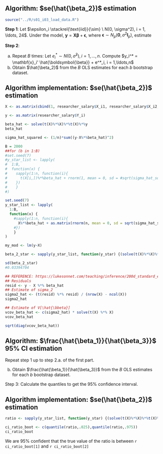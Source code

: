 ## Algorithm: $se(\hat{\beta_2})$ estimation


```r
source("../R/s01_i03_load_data.R")
```


**Step 1**: Let $\epsilon_i \stackrel{\text{iid}}{\sim} \ N(0, \sigma^2), i = 1, \ldots, 24$. Under the model, $\mathbf{y} = \mathbf{X} \boldsymbol{\beta} + \boldsymbol{\epsilon}$, where $\boldsymbol{\epsilon} \sim N_p(\mathbf{0}, \sigma^2 \mathbf{I}_p)$, estimate


\begin{equation}
\begin{aligned}
\hat{\boldsymbol{\beta}} = \left( \mathbf{X}'\mathbf{X} \right)^{-1} \mathbf{X}'\mathbf{y}
\end{aligned}
\end{equation}




\begin{equation}
\begin{aligned}
\hat{\sigma}^2 = \frac{1}{n} \sum_{i=1}^n \left(y_i-\mathbf{x}_i' \hat{\boldsymbol{\beta}} \right)^2
\end{aligned}
\end{equation}


**Step 2**: 

a. Repeat $B$ times: Let $e^*_i \sim N(0, \hat{\sigma}^2), i = 1, \ldots, n$. Compute $y_i^* = \mathbf{x}_i' \hat{\boldsymbol{\beta}} + e^*_i, i = 1,\ldots,n$
b. Obtain $\hat{\beta_2}$ from the $B$ OLS estimates for each $b$ bootstrap dataset.


\begin{equation}
\begin{aligned}
\hat{\boldsymbol{\beta}}^*_b = \left( \mathbf{X}'\mathbf{X} \right)^{-1} \mathbf{X}'\mathbf{y}^*_b
\end{aligned}
\end{equation}


## Algorithm implementation: $se(\hat{\beta_2})$ estimation

```r
X <- as.matrix(cbind(1, researcher_salary$X_i1, researcher_salary$X_i2, researcher_salary$X_i3))

y <- as.matrix(researcher_salary$Y_i)

beta_hat <- solve(t(X)%*%X)%*%t(X)%*%y
beta_hat
```

```r
sigma_hat_squared <- (1/n)*sum((y-X%*%beta_hat)^2)
```

```r
B = 2000
##for (b in 1:B)
#set.seed(7)
#y_star_list <- lapply(
#  1:B,
#  function(x) {
#    sapply(1:n, function(i){
#      t(X[i,])%*%beta_hat + rnorm(1, mean = 0, sd = #sqrt(sigma_hat_squared))
#    })
#    }
#)

set.seed(7) 
y_star_list <- lapply(
  1:B,
  function(x) {
    #sapply(1:n, function(i){
      X%*%beta_hat + as.matrix(rnorm(n, mean = 0, sd = sqrt(sigma_hat_squared)))
    #})
    }
)
```

```r
my_mod <- lm(y~X)
```


```r
beta_2_star <- sapply(y_star_list, function(y_star) {(solve(t(X)%*%X)%*%t(X)%*%y_star)[3]})

sd(beta_2_star)
#0.03394704
```

```r
## REFERENCE: https://lukesonnet.com/teaching/inference/200d_standard_errors.pdf
## Residuals
resid <- y - X %*% beta_hat
## Estimate of sigma_2
sigma2_hat <- (t(resid) %*% resid) / (nrow(X) - ncol(X))
sigma2_hat

## Estimate of V[\hat{\bbeta}]
vcov_beta_hat <- c(sigma2_hat) * solve(t(X) %*% X)
vcov_beta_hat

sqrt(diag(vcov_beta_hat))

```


## Algorithm: $\frac{\hat{\beta_1}}{\hat{\beta_3}}$ 95% CI estimation

Repeat step 1 up to step 2.a. of the first part.

b. Obtain $\frac{\hat{\beta_1}}{\hat{\beta_3}}$ from the $B$ OLS estimates for each $b$ bootstrap dataset.

Step 3: Calculate the quantiles to get the 95% confidence interval.


## Algorithm implementation: $se(\hat{\beta_2})$ estimation

```r
ratio <- sapply(y_star_list, function(y_star) {(solve(t(X)%*%X)%*%t(X)%*%y_star)[2]/(solve(t(X)%*%X)%*%t(X)%*%y_star)[4]})
```

```r
ci_ratio_boot <- c(quantile(ratio,.025),quantile(ratio,.975))
ci_ratio_boot
```

We are 95% confident that the true value of the ratio is between `r ci_ratio_boot[1]` and `r ci_ratio_boot[2]`

